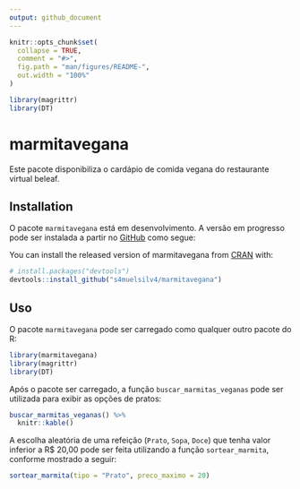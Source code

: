 ```yaml
---
output: github_document
---
```


<!-- README.md is generated from README.Rmd. Please edit that file -->

```r
knitr::opts_chunk$set(
  collapse = TRUE,
  comment = "#>",
  fig.path = "man/figures/README-",
  out.width = "100%"
)

library(magrittr)
library(DT)
```

# marmitavegana

<!-- badges: start -->
<!-- badges: end -->

Este pacote disponibiliza o cardápio de comida vegana do restaurante virtual beleaf. 

## Installation

O pacote `marmitavegana` está em desenvolvimento. A versão em progresso pode ser instalada a partir no [GitHub](https://github.com/) como segue:

You can install the released version of marmitavegana from [CRAN](https://CRAN.R-project.org) with:

``` r
# install.packages("devtools")
devtools::install_github("s4muelsilv4/marmitavegana")
```
## Uso

O pacote `marmitavegana` pode ser carregado como qualquer outro pacote do R:

```r
library(marmitavegana)
library(magrittr)
library(DT)
```

Após o pacote ser carregado, a função `buscar_marmitas_veganas` pode ser utilizada para exibir as opções de pratos: 

```r
buscar_marmitas_veganas() %>% 
  knitr::kable()
```

A escolha aleatória de uma refeição (`Prato`, `Sopa`, `Doce`) que tenha valor inferior a R$ 20,00 pode ser feita utilizando a função `sortear_marmita`, conforme mostrado a seguir:

```r
sortear_marmita(tipo = "Prato", preco_maximo = 20)
```
